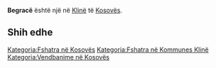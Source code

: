 {{Fshat në 
 | Emri                = Begracë
 | EmriAlt                = 
 | NAME_SHORT_FORM=      
 | NAME_GENERIC=      
 | NAME_SORT_NAME_RO=      BEGRACE
 | FULL_NAME_RO = Begracë
 | FULL_NAME_ND_RO=Begrace
 | SORT_NAME_RG=BEGRACE
 | FULL_NAME_RG=Begracë
 | FULL_NAME_ND_RG=Begrace
 | SRP_NAME_SHORT_FORM=      
 | SRP_NAME_GENERIC=      
 | SRP_NAME_SORT_NAME_RO=      
 | SRP_FULL_NAME_RO = 
 | SRP_FULL_NAME_ND_RO=
 | SRP_SORT_NAME_RG=
 | SRP_FULL_NAME_RG=
 | SRP_FULL_NAME_ND_RG=
 | Emri (Rasa dhanore) = 
 | Figura              = 
 | Shteti              = Kosovo
 | Komuna              = Klinë
 | Kodi postar         = 
 | Sipërfaqja          = 

 | Popullsia           = 

 | Regj. i popullsisë  = 
 | Dend. e popullsisë  = 
 | Faqja zyrtare       = 
 <!--- Koordinatat ----> 
 | Gjerësia            = 42.310278
 | Gjatësia            = 21.242778
 | Lartësia            = 
}}
'''Begracë''' është një [[]] në [[Klinë]] të [[Kosovës]].

<!-- == Gjeografia == -->
<!-- == Historia == -->
<!-- == Demografia == -->
== Shih edhe ==
{{Komuna Klinë}}
{{Kosovo-Administrata-Cung}}

[[Kategoria:Fshatra në Kosovës]]
[[Kategoria:Fshatra në Kommunes Klinë]]
[[Kategoria:Vendbanime në Kosovës]]